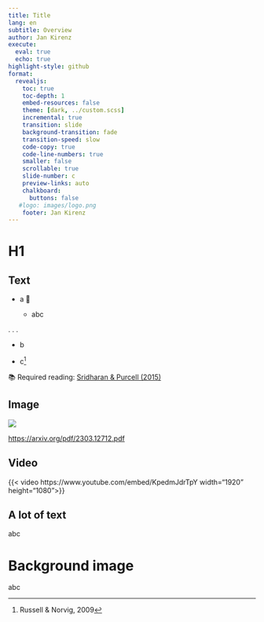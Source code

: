 ```yaml
---
title: Title
lang: en
subtitle: Overview
author: Jan Kirenz
execute:
  eval: true
  echo: true
highlight-style: github
format:
  revealjs: 
    toc: true
    toc-depth: 1
    embed-resources: false
    theme: [dark, ../custom.scss]  
    incremental: true
    transition: slide
    background-transition: fade
    transition-speed: slow
    code-copy: true
    code-line-numbers: true
    smaller: false
    scrollable: true
    slide-number: c
    preview-links: auto
    chalkboard: 
      buttons: false
   #logo: images/logo.png
    footer: Jan Kirenz
---
```


# H1 {background-image="../images/dje.jpg"}

## Text

- a 🤖

  - abc

. . .

- b

- c^[Russell & Norvig, 2009]  

📚 Required reading: [Sridharan & Purcell (2015)](https://drive.google.com/file/d/1FviQh4Qyc9c-H4gxnYkX8-yijM_T_x3L/view?usp=sharing) 


## Image

![](../images/hdm.png)

<https://arxiv.org/pdf/2303.12712.pdf> 

## Video

{{< video https://www.youtube.com/embed/KpedmJdrTpY width="1920" height="1080">}}

<!-- Video about Protein -->


## A lot of text {.smaller}

abc

# Background image {background-image="../images/hdm.png"}

abc


